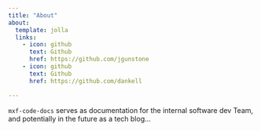 ```yaml
---
title: "About"
about:
  template: jolla
  links:
    - icon: github
      text: Github
      href: https://github.com/jgunstone
    - icon: github
      text: Github
      href: https://github.com/dankell

---
```


`mxf-code-docs` serves as documentation for the internal software dev Team, and potentially in the future as a tech blog...